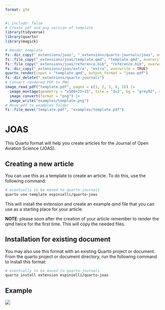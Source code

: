 ```yaml
---
format: gfm
---
```


<!-- README.md is generated from README.qmd. Please edit that file -->

```r
#| include: false
# Create pdf and png version of template
library(tidyverse)
library(quarto)
library(magick)

# Render template
fs::dir_copy("_extensions/joas", "_extensions/quarto-journals/joas", overwrite = TRUE)
fs::file_copy("_extensions/joas/template.qmd", "template.qmd", overwrite = TRUE)
fs::file_copy("_extensions/joas/reference.bib", "reference.bib", overwrite = TRUE)
fs::dir_copy("_extensions/joas/extra", "extra", overwrite = TRUE)
quarto_render(input = "template.qmd", output_format = "joas-pdf")
fs::dir_delete("_extensions/quarto-journals")
# Convert rendered PDF to PNG
image_read_pdf("template.pdf", pages = c(1, 2, 3, 4, 5)) |>
  image_montage(geometry = "x500+25+35", tile = "3x2", bg = "grey92", shadow = TRUE) |>
  image_convert(format = "png") |>
  image_write("examples/template.png")
# Move pdf to examples folder
fs::file_move("template.pdf", "examples/template.pdf")
```

# JOAS

This Quarto format will help you create articles for the Journal of Open Aviation Science (JOAS).

## Creating a new article

You can use this as a template to create an article.
To do this, use the following command:

```bash
# eventually to be moved to quarto-journals
quarto use template espinielli/quarto-joas
```

This will install the extension and create an example qmd file that you can use as a starting place for your article.

**NOTE**: please soon after the creation of your article remember to render the qmd twice for the first time.
This will copy the needed files.

## Installation for existing document

You may also use this format with an existing Quarto project or document.
From the quarto project or document directory, run the following command to install this format:

```bash
# eventually to be moved to quarto-journals
quarto install extension espinielli/quarto-joas
```

## Example

[![](examples/template.png)](examples/template.pdf)
